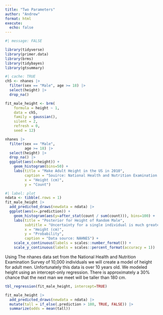 ```yaml
---
title: "Two Parameters"
author: "Andrew"
format: html
execute: 
  echo: false
---
```



```r
#| message: FALSE 

library(tidyverse)
library(primer.data)
library(brms)
library(tidybayes)
library(gtsummary)

```

```r
#| cache: TRUE
ch5 <- nhanes |>
  filter(sex == "Male", age >= 18) |>
  select(height) |>
  drop_na()

fit_male_height <- brm(
    formula = height ~ 1,
    data = ch5,
    family = gaussian(),
    silent = 2,
    refresh = 0,
    seed = 12)

```

```r
nhanes |>
  filter(sex == "Male",
         age >= 18) |>
  select(height) |>
  drop_na() |>
  ggplot(aes(x=height)) +
    geom_histogram(bins=50) +
    labs(title = "Make Adult Height in the US in 2010",
         caption = "Souirce: National Health and Nutrition Examination Survey",
         x = "Height (cm)",
         y = "Count")
```

```r
#| label: plot
ndata <- tibble(.rows = 1)
fit_male_height |>
  add_predicted_draws(newdata = ndata) |>
  ggplot(aes(x=.prediction)) +
    geom_histogram(aes(y=after_stat(count / sum(count))), bins=100) +
    labs(title = "Posterior for Height of Random Male",
         subtitle = "Uncertainty for a single individual is much greater than for the expected value",
         x = "Height (cm)",
         y = "Probability",
         caption = "Data source: NAHNES") +
    scale_x_continuous(labels = scales::number_format()) +
    scale_y_continuous(labels = scales::percent_format(accuracy = 1))

```

Using The nhanes data set from the National Health and Nutrition Examination Survey of 10,000 individuals we will create a model of height for adult men.  Unfortunately this data is over 10 years old.  We modeled height using an intercept-only regression.  There is approximately a 30% chance that the next man we meet will be taller than 180 cm.


```r
tbl_regression(fit_male_height, intercept=TRUE)

```


```r
fit_male_height |>
  add_predicted_draws(newdata = ndata) |>
  mutate(tall = if_else(.prediction > 180, TRUE, FALSE)) |>
  summarize(odds = mean(tall))

```

